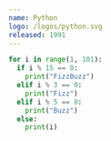 ```yaml
---
name: Python
logo: /logos/python.svg
released: 1991
---
```


```python
for i in range(1, 101):
  if i % 15 == 0:
    print("FizzBuzz")
  elif i % 3 == 0:
    print("Fizz")
  elif i % 5 == 0:
    print("Buzz")
  else:
    print(i)
```
